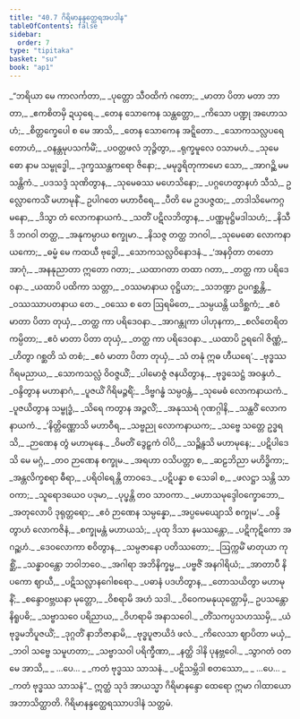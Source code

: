 ```yaml
---
title: "40.7 ဂိရိမာနန္ဒတ္ထေရအပဒါန"
tableOfContents: false
sidebar:
  order: 7
type: "tipitaka"
basket: "su"
book: "ap1"
---
```



<DynamicBreadcrumb />

<Division number="419" book="ap1" e="ch" v="20" p="387">

<Paragraph number="4729" type="verses" book="ap1">
_“ဘရိယာ မေ ကာလင်္ကတာ,_  
_ပုတ္တော သီဝထိကံ ဂတော;_  
_မာတာ ပိတာ မတာ ဘာတာ,_  
_ဧကစိတမှိ ဍယှရေ._  

</Paragraph>

</Division>
<Division number="420" book="ap1" e="ch" v="20" p="387">

<Paragraph number="4730" type="verses" book="ap1">
_တေန သောကေန သန္တတ္တော,_  
_ကိသော ပဏ္ဍု အဟောသဟံ;_  
_စိတ္တက္ခေပေါ စ မေ အာသိ,_  
_တေန သောကေန အဋ္ဋိတော._  

</Paragraph>

</Division>
<Division number="421" book="ap1" e="ch" v="20" p="387">

<Paragraph number="4731" type="verses" book="ap1">
_သောကသလ္လပရေတောဟံ,_  
_ဝနန္တမုပသင်္ကမိံ;_  
_ပဝတ္တဖလံ ဘုဉ္ဇိတွာ,_  
_ရုက္ခမူလေ ဝသာမဟံ._  

</Paragraph>

</Division>
<Division number="422" book="ap1" e="ch" v="20" p="388">

<Paragraph number="4732" type="verses" book="ap1">
_သုမေဓော နာမ သမ္ဗုဒ္ဓေါ,_  
_ဒုက္ခဿန္တကရော ဇိနော;_  
_မမုဒ္ဓရိတုကာမော သော,_  
_အာဂဉ္ဆိ မမ သန္တိကံ._  

</Paragraph>

</Division>
<Division number="423" book="ap1" e="ch" v="20" p="388">

<Paragraph number="4733" type="verses" book="ap1">
_ပဒသဒ္ဒံ သုဏိတွာန,_  
_သုမေဓဿ မဟေသိနော;_  
_ပဂ္ဂဟေတွာနဟံ သီသံ,_  
ဥလ္လောကေသိံ မဟာမုနိံ._  

</Paragraph>

</Division>
<Division number="424" book="ap1" e="ch" v="20" p="388">

<Paragraph number="4734" type="verses" book="ap1">
ဥပါဂတေ မဟာဝီရေ,_  
_ပီတိ မေ ဥဒပဇ္ဇထ;_  
_တဒါသိမေကဂ္ဂမနော,_  
_ဒိသွာ တံ လောကနာယကံ._  

</Paragraph>

</Division>
<Division number="425" book="ap1" e="ch" v="20" p="388">

<Paragraph number="4735" type="verses" book="ap1">
_သတိံ ပဋိလဘိတွာန,_  
_ပဏ္ဏမုဋ္ဌိမဒါသဟံ;_  
_နိသီဒိ ဘဂဝါ တတ္ထ,_  
_အနုကမ္ပာယ စက္ခုမာ._  

</Paragraph>

</Division>
<Division number="426" book="ap1" e="ch" v="20" p="388">

<Paragraph number="4736" type="verses" book="ap1">
_နိသဇ္ဇ တတ္ထ ဘဂဝါ,_  
_သုမေဓော လောကနာယကော;_  
_ဓမ္မံ မေ ကထယီ ဗုဒ္ဓေါ,_  
_သောကသလ္လဝိနောဒနံ._  

</Paragraph>

</Division>
<Division number="427" book="ap1" e="ch" v="20" p="388">

<Paragraph number="4737" type="verses" book="ap1">
_‘အနဝှိတာ တတော အာဂုံ,_  
_အနနုညာတာ ဣတော ဂတာ;_  
_ယထာဂတာ တထာ ဂတာ,_  
_တတ္ထ ကာ ပရိဒေဝနာ._  

</Paragraph>

</Division>
<Division number="428" book="ap1" e="ch" v="20" p="388">

<Paragraph number="4738" type="verses" book="ap1">
_ယထာပိ ပထိကာ သတ္တာ,_  
_ဝဿမာနာယ ဝုဋ္ဌိယာ;_  
_သဘဏ္ဍာ ဥပဂစ္ဆန္တိ,_  
_ဝဿဿာပတနာယ တေ._  

</Paragraph>

</Division>
<Division number="429" book="ap1" e="ch" v="20" p="388">

<Paragraph number="4739" type="verses" book="ap1">
_ဝဿေ စ တေ ဩရမိတေ,_  
_သမ္ပယန္တိ ယဒိစ္ဆကံ;_  
_ဧဝံ မာတာ ပိတာ တုယှံ,_  
_တတ္ထ ကာ ပရိဒေဝနာ._  

</Paragraph>

</Division>
<Division number="430" book="ap1" e="ch" v="20" p="388">

<Paragraph number="4740" type="verses" book="ap1">
_အာဂန္တုကာ ပါဟုနကာ,_  
_စလိတေရိတကမ္ပိတာ;_  
_ဧဝံ မာတာ ပိတာ တုယှံ,_  
_တတ္ထ ကာ ပရိဒေဝနာ._  

</Paragraph>

</Division>
<Division number="431" book="ap1" e="ch" v="20" p="388">

<Paragraph number="4741" type="verses" book="ap1">
_ယထာပိ ဥရဂေါ ဇိဏ္ဏံ,_  
_ဟိတွာ ဂစ္ဆတိ သံ တစံ;_  
_ဧဝံ မာတာ ပိတာ တုယှံ,_  
_သံ တနုံ ဣဓ ဟီယရေ’._  

</Paragraph>

</Division>
<Division number="432" book="ap1" e="ch" v="20" p="388">

<Paragraph number="4742" type="verses" book="ap1">
_ဗုဒ္ဓဿ ဂိရမညာယ,_  
_သောကသလ္လံ ဝိဝဇ္ဇယိံ;_  
_ပါမောဇ္ဇံ ဇနယိတွာန,_  
_ဗုဒ္ဓသေဋ္ဌံ အဝန္ဒဟံ._  

</Paragraph>

</Division>
<Division number="433" book="ap1" e="ch" v="20" p="388">

<Paragraph number="4743" type="verses" book="ap1">
_ဝန္ဒိတွာန မဟာနာဂံ,_  
_ပူဇယိံ ဂိရိမဉ္ဇရိံ;_  
_ဒိဗ္ဗဂန္ဓံ သမ္ပဝန္တံ,_  
_သုမေဓံ လောကနာယကံ._  

</Paragraph>

</Division>
<Division number="434" book="ap1" e="ch" v="20" p="388">

<Paragraph number="4744" type="verses" book="ap1">
_ပူဇယိတွာန သမ္ဗုဒ္ဓံ,_  
_သိရေ ကတွာန အဉ္ဇလိံ;_  
_အနုဿရံ ဂုဏဂ္ဂါနိ,_  
_သန္ထဝိံ လောကနာယကံ._  

</Paragraph>

</Division>
<Division number="435" book="ap1" e="ch" v="20" p="389">

<Paragraph number="4745" type="verses" book="ap1">
_‘နိတ္တိဏ္ဏောသိ မဟာဝီရ,_  
_သဗ္ဗညု လောကနာယက;_  
_သဗ္ဗေ သတ္တေ ဥဒ္ဓရသိ,_  
_ဉာဏေန တွံ မဟာမုနေ._  

</Paragraph>

</Division>
<Division number="436" book="ap1" e="ch" v="20" p="389">

<Paragraph number="4746" type="verses" book="ap1">
_ဝိမတိံ ဒွေဠှကံ ဝါပိ,_  
_သဉ္ဆိန္ဒသိ မဟာမုနေ;_  
_ပဋိပါဒေသိ မေ မဂ္ဂံ,_  
_တဝ ဉာဏေန စက္ခုမ._  

</Paragraph>

</Division>
<Division number="437" book="ap1" e="ch" v="20" p="389">

<Paragraph number="4747" type="verses" book="ap1">
_အရဟာ ဝသိပတ္တာ စ,_  
_ဆဠဘိညာ မဟိဒ္ဓိကာ;_  
_အန္တလိက္ခစရာ ဓီရာ,_  
_ပရိဝါရေန္တိ တာဝဒေ._  

</Paragraph>

</Division>
<Division number="438" book="ap1" e="ch" v="20" p="389">

<Paragraph number="4748" type="verses" book="ap1">
_ပဋိပန္နာ စ သေခါ စ,_  
_ဖလဋ္ဌာ သန္တိ သာဝကာ;_  
_သူရောဒယေဝ ပဒုမာ,_  
_ပုပ္ဖန္တိ တဝ သာဝကာ._  

</Paragraph>

</Division>
<Division number="439" book="ap1" e="ch" v="20" p="389">

<Paragraph number="4749" type="verses" book="ap1">
_မဟာသမုဒ္ဒေါဝက္ခောဘော,_  
_အတုလောပိ ဒုရုတ္တရော;_  
_ဧဝံ ဉာဏေန သမ္ပန္နော,_  
_အပ္ပမေယျောသိ စက္ခုမ’._  

</Paragraph>

</Division>
<Division number="440" book="ap1" e="ch" v="20" p="389">

<Paragraph number="4750" type="verses" book="ap1">
_ဝန္ဒိတွာဟံ လောကဇိနံ,_  
_စက္ခုမန္တံ မဟာယသံ;_  
_ပုထု ဒိသာ နမဿန္တော,_  
_ပဋိကုဋိကော အဂဉ္ဆဟံ._  

</Paragraph>

</Division>
<Division number="441" book="ap1" e="ch" v="20" p="389">

<Paragraph number="4751" type="verses" book="ap1">
_ဒေဝလောကာ စဝိတွာန,_  
_သမ္ပဇာနော ပတိဿတော;_  
_ဩက္ကမိံ မာတုယာ ကုစ္ဆိံ,_  
_သန္ဓာဝန္တော ဘဝါဘဝေ._  

</Paragraph>

</Division>
<Division number="442" book="ap1" e="ch" v="20" p="389">

<Paragraph number="4752" type="verses" book="ap1">
_အဂါရာ အဘိနိက္ခမ္မ,_  
_ပဗ္ဗဇိံ အနဂါရိယံ;_  
_အာတာပီ နိပကော ဈာယီ,_  
_ပဋိသလ္လာနဂေါစရော._  

</Paragraph>

</Division>
<Division number="443" book="ap1" e="ch" v="20" p="389">

<Paragraph number="4753" type="verses" book="ap1">
_ပဓာနံ ပဒဟိတွာန,_  
_တောသယိတွာ မဟာမုနိံ;_  
_စန္ဒောဝဗ္ဘဃနာ မုတ္တော,_  
_ဝိစရာမိ အဟံ သဒါ._  

</Paragraph>

</Division>
<Division number="444" book="ap1" e="ch" v="20" p="389">

<Paragraph number="4754" type="verses" book="ap1">
_ဝိဝေကမနုယုတ္တောမှိ,_  
ဥပသန္တော နိရူပဓိ;_  
_သဗ္ဗာသဝေ ပရိညာယ,_  
_ဝိဟရာမိ အနာသဝေါ._  

</Paragraph>

</Division>
<Division number="445" book="ap1" e="ch" v="20" p="389">

<Paragraph number="4755" type="verses" book="ap1">
_တိံသကပ္ပသဟဿမှိ,_  
_ယံ ဗုဒ္ဓမဘိပူဇယိံ;_  
_ဒုဂ္ဂတိံ နာဘိဇာနာမိ,_  
_ဗုဒ္ဓပူဇာယိဒံ ဖလံ._  

</Paragraph>

</Division>
<Division number="446" book="ap1" e="ch" v="20" p="389">

<Paragraph number="4756" type="verses" book="ap1">
_ကိလေသာ ဈာပိတာ မယှံ,_  
_ဘဝါ သဗ္ဗေ သမူဟတာ;_  
_သဗ္ဗာသဝါ ပရိက္ခီဏာ,_  
_နတ္ထိ ဒါနိ ပုနဗ္ဘဝေါ._  

</Paragraph>

</Division>
<Division number="447" book="ap1" e="ch" v="20" p="389">

<Paragraph number="4757" type="verses" book="ap1">
_သွာဂတံ ဝတ မေ အာသိ,_  
_ …ပေ… _  
_ကတံ ဗုဒ္ဓဿ သာသနံ._  

</Paragraph>

</Division>
<Division number="448" book="ap1" e="ch" v="20" p="390">

<Paragraph number="4758" type="verses" book="ap1">
_ပဋိသမ္ဘိဒါ စတဿော,_  
_ …ပေ… _  
_ကတံ ဗုဒ္ဓဿ သာသနံ”._  

</Paragraph>

<Paragraph number="4759" book="ap1">
ဣတ္ထံ သုဒံ အာယသ္မာ ဂိရိမာနန္ဒော ထေရော ဣမာ ဂါထာယော အဘာသိတ္ထာတိ.

</Paragraph>
</Division>

<Paragraph number="4760" type="center" book="ap1">
ဂိရိမာနန္ဒတ္ထေရဿာပဒါနံ သတ္တမံ.
</Paragraph>